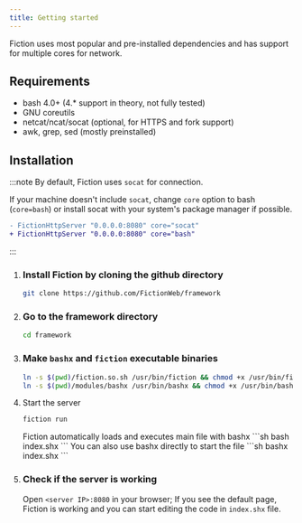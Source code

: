 ```yaml
---
title: Getting started
---
```


Fiction uses most popular and pre-installed dependencies and has support for multiple cores for network. 

## Requirements 

- bash 4.0+ (4.* support in theory, not fully tested)
- GNU coreutils
- netcat/ncat/socat (optional, for HTTPS and fork support)
- awk, grep, sed (mostly preinstalled)

## Installation

:::note
By default, Fiction uses `socat` for connection.

If your machine doesn't include `socat`, change `core` option to bash (`core=bash`) or install socat with your system's package manager if possible.
   
```diff lang="sh"
- FictionHttpServer "0.0.0.0:8080" core="socat"
+ FictionHttpServer "0.0.0.0:8080" core="bash"
```
:::

<Steps>

1. ### Install Fiction by cloning the github directory

   ```sh
   git clone https://github.com/FictionWeb/framework
   ```

2. ### Go to the framework directory 

    ```sh 
    cd framework
    ```

3. ### Make `bashx` and `fiction` executable binaries

   ```sh
   ln -s $(pwd)/fiction.so.sh /usr/bin/fiction && chmod +x /usr/bin/fiction
   ln -s $(pwd)/modules/bashx /usr/bin/bashx && chmod +x /usr/bin/bashx
   ```

4. Start the server
   <Tabs>
   <TabItem label="fiction">
   ```sh 
   fiction run
   ```
   </TabItem>
   <TabItem label="bash">
   Fiction automatically loads and executes main file with bashx
   ```sh 
   bash index.shx
   ```
   </TabItem>
   <TabItem label="bashx">
   You can also use bashx directly to start the file
   ```sh 
   bashx index.shx
   ```
   </TabItem>
   </Tabs>

5. ### Check if the server is working

   Open `<server IP>:8080` in your browser; If you see the default page, Fiction is working and you can start editing the code in `index.shx` file.


</Steps>
